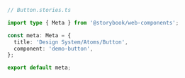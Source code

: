 ```ts
// Button.stories.ts

import type { Meta } from '@storybook/web-components';

const meta: Meta = {
  title: 'Design System/Atoms/Button',
  component: 'demo-button',
};

export default meta;
```
